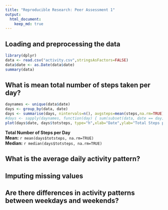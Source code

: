 ```yaml
---
title: "Reproducible Research: Peer Assessment 1"
output: 
  html_document:
    keep_md: true
---
```



## Loading and preprocessing the data

```r
library(dplyr)
data <- read.csv("activity.csv",stringsAsFactors=FALSE)
data$date <- as.Date(data$date)
summary(data)
```


## What is mean total number of steps taken per day?

```r
daynames <- unique(data$date)
days <- group_by(data, date)
days <- summarise(days, nintervals=n(), avgsteps=mean(steps,na.rm=TRUE), totsteps=nintervals*avgsteps)
#days <- sapply(daynames, function(day) { sum(subset(data, date == day)$steps, na.rm=TRUE) })
plot(days$date, days$totsteps, type="h",xlab="Date",ylab="Total Steps per Day",main="Histogram - Total Number of Steps per Day")
```
 
 __Total Number of Steps per Day__  
 __Mean:__ `r mean(days$totsteps, na.rm=TRUE)`  
 __Median:__ `r median(days$totsteps, na.rm=TRUE)`  

## What is the average daily activity pattern?



## Imputing missing values



## Are there differences in activity patterns between weekdays and weekends?
